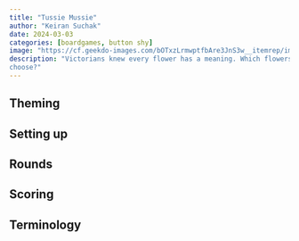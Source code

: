 ```yaml
---
title: "Tussie Mussie"
author: "Keiran Suchak"
date: 2024-03-03
categories: [boardgames, button shy]
image: "https://cf.geekdo-images.com/bOTxzLrmwptfbAre3JnS3w__itemrep/img/sBUQLkxiXklwxqkw6YXMtPpDS94=/fit-in/246x300/filters:strip_icc()/pic5456717.png"
description: "Victorians knew every flower has a meaning. Which flowers will you
choose?"
---
```


## Theming

## Setting up

## Rounds

## Scoring

## Terminology



